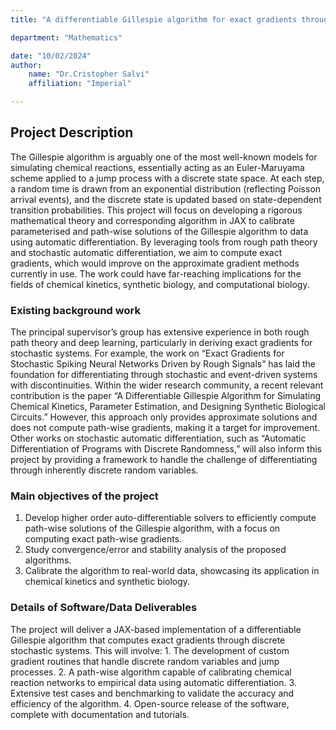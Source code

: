 ```yaml
---
title: "A differentiable Gillespie algorithm for exact gradients through discrete stochastic systems"

department: "Mathematics"

date: "10/02/2024"
author: 
    name: "Dr.Cristopher Salvi"
    affiliation: "Imperial"

---
```

## Project Description

 The Gillespie algorithm is arguably one of the most well-known models for simulating chemical reactions, essentially acting as an Euler-Maruyama scheme applied to a jump process with a discrete state space. At each step, a random time is drawn from an exponential distribution (reflecting Poisson arrival events), and the discrete state is updated based on state-dependent transition probabilities. This project will focus on developing a rigorous mathematical theory and corresponding algorithm in JAX to calibrate parameterised and path-wise solutions of the Gillespie algorithm to data using automatic differentiation. By leveraging tools from rough path theory and stochastic automatic differentiation, we aim to compute exact gradients, which would improve on the approximate gradient methods currently in use. The work could have far-reaching implications for the fields of chemical kinetics, synthetic biology, and computational biology.

### Existing background work

The principal supervisor's group has extensive experience in both rough path theory and deep learning, particularly in deriving exact gradients for stochastic systems. For example, the work on “Exact Gradients for Stochastic Spiking Neural Networks Driven by Rough Signals” has laid the foundation for differentiating through stochastic and event-driven systems with discontinuities. Within the wider research community, a recent relevant contribution is the paper “A Differentiable Gillespie Algorithm for Simulating Chemical Kinetics, Parameter Estimation, and Designing Synthetic Biological Circuits.” However, this approach only provides approximate solutions and does not compute path-wise gradients, making it a target for improvement. Other works on stochastic automatic differentiation, such as “Automatic Differentiation of Programs with Discrete Randomness,” will also inform this project by providing a framework to handle the challenge of differentiating through inherently discrete random variables.

### Main objectives of the project

1. Develop higher order auto-differentiable solvers to efficiently compute path-wise solutions of the Gillespie algorithm, with a focus on computing exact path-wise gradients.
3. Study convergence/error and stability analysis of the proposed algorithms.
4. Calibrate the algorithm to real-world data, showcasing its application in chemical kinetics and synthetic biology.

### Details of Software/Data Deliverables

The project will deliver a JAX-based implementation of a differentiable Gillespie algorithm that computes exact gradients through discrete stochastic systems. This will involve:
1. The development of custom gradient routines that handle discrete random variables and jump processes.
2. A path-wise algorithm capable of calibrating chemical reaction networks to empirical data using automatic differentiation.
3. Extensive test cases and benchmarking to validate the accuracy and efficiency of the algorithm.
4. Open-source release of the software, complete with documentation and tutorials.